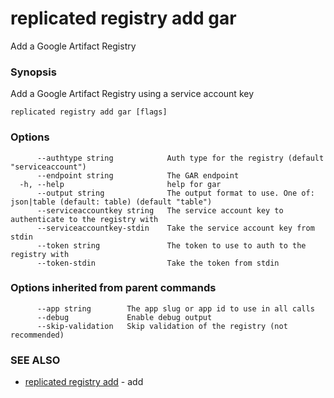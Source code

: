 # replicated registry add gar

Add a Google Artifact Registry

### Synopsis

Add a Google Artifact Registry using a service account key

```
replicated registry add gar [flags]
```

### Options

```
      --authtype string            Auth type for the registry (default "serviceaccount")
      --endpoint string            The GAR endpoint
  -h, --help                       help for gar
      --output string              The output format to use. One of: json|table (default: table) (default "table")
      --serviceaccountkey string   The service account key to authenticate to the registry with
      --serviceaccountkey-stdin    Take the service account key from stdin
      --token string               The token to use to auth to the registry with
      --token-stdin                Take the token from stdin
```

### Options inherited from parent commands

```
      --app string        The app slug or app id to use in all calls
      --debug             Enable debug output
      --skip-validation   Skip validation of the registry (not recommended)
```

### SEE ALSO

* [replicated registry add](replicated-cli-registry-add)	 - add

